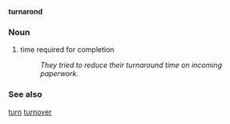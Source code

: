 '''turnarond'''
===Noun===
# time required for completion
#: ''They tried to reduce their turnaround time on incoming paperwork.''

===See also===
[[turn]] [[turnover]]
